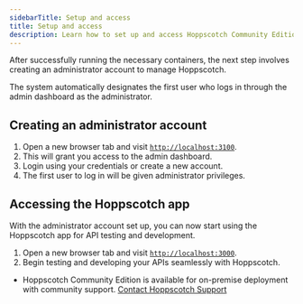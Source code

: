 ```yaml
---
sidebarTitle: Setup and access
title: Setup and access
description: Learn how to set up and access Hoppscotch Community Edition.
---
```


After successfully running the necessary containers, the next step involves creating an administrator account to manage Hoppscotch.

<Info>The system automatically designates the first user who logs in through the admin dashboard as the administrator.</Info>

## Creating an administrator account

1. Open a new browser tab and visit [`http://localhost:3100`](http://localhost:3100).
2. This will grant you access to the admin dashboard.
3. Login using your credentials or create a new account.
4. The first user to log in will be given administrator privileges.

<Card title="Hoppscotch Admin Dashboard Guide" iconType="light" icon="circle-arrow-right" href="/documentation/self-host/community-edition/admin-dashboard"></Card>

## Accessing the Hoppscotch app

With the administrator account set up, you can now start using the Hoppscotch app for API testing and development.

1. Open a new browser tab and visit [`http://localhost:3000`](http://localhost:3000).
2. Begin testing and developing your APIs seamlessly with Hoppscotch.

- Hoppscotch Community Edition is available for on-premise deployment with community support. [Contact Hoppscotch Support](/support/getting-started/introduction)

